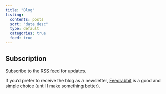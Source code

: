 ```yaml
---
title: "Blog"
listing:
  contents: posts
  sort: "date desc"
  type: default
  categories: true
  feed: true
---
```


::: {.callout-tip  collapse="false"}
## Subscription
Subscribe to the [RSS feed](blog.xml) for updates.

If you'd prefer to receive the blog as a newsletter, [Feedrabbit](https://feedrabbit.com/) is a good and simple choice (until I make something better).
:::